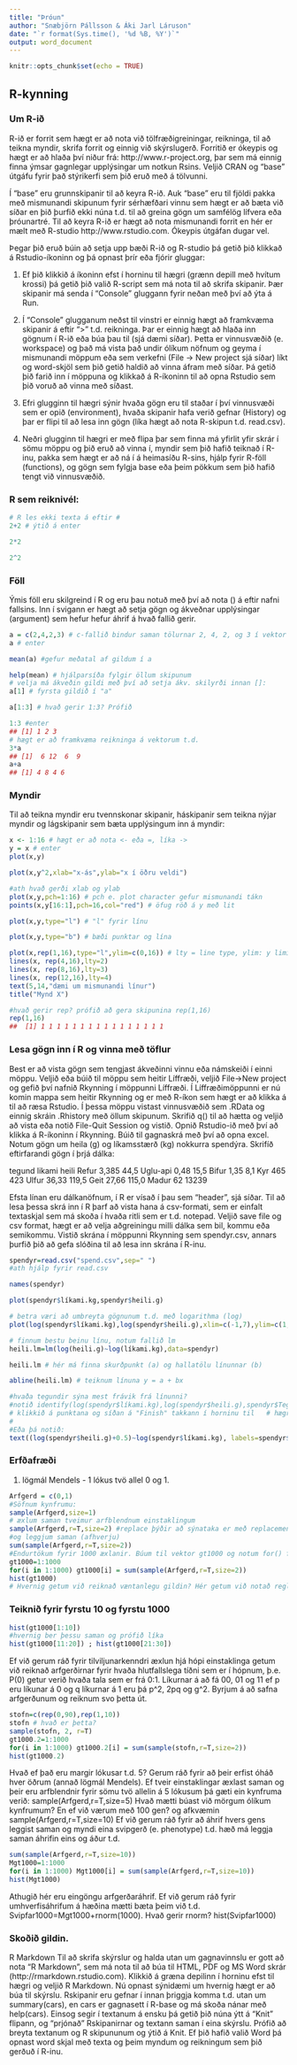 ```yaml
---
title: "Þróun"
author: "Snæbjörn Pállsson & Áki Jarl Láruson"
date: "`r format(Sys.time(), '%d %B, %Y')`" 
output: word_document
---
```


```r
knitr::opts_chunk$set(echo = TRUE)
```

## R-kynning
### Um R-ið

  R-ið er forrit sem hægt er að nota við tölfræðigreiningar, reikninga, til að teikna myndir, skrifa forrit og einnig við skýrslugerð. Forritið er ókeypis og hægt er að hlaða því niður frá: http://www.r-project.org, þar sem má einnig finna ýmsar gagnlegar upplýsingar um notkun Rsins. Veljið CRAN og “base” útgáfu fyrir það stýrikerfi sem þið eruð með á tölvunni. 
  
  Í “base” eru grunnskipanir til að keyra R-ið. Auk “base” eru til fjöldi pakka með mismunandi skipunum fyrir sérhæfðari vinnu sem hægt er að bæta við síðar en þið þurfið ekki núna t.d. til að greina gögn um samfélög lífvera eða þróunartré. Til að keyra R-ið er hægt að nota mismunandi forrit en hér er mælt með R-studio http://www.rstudio.com. Ókeypis útgáfan dugar vel.
  
  Þegar þið eruð búin að setja upp bæði R-ið og R-studio þá getið þið klikkað á Rstudio-íkoninn og þá opnast þrír eða fjórir gluggar: 
  
1. Ef þið klikkið á íkoninn efst í horninu til hægri (grænn depill með hvítum krossi) þá getið þið valið R-script sem má nota til að skrifa skipanir. Þær skipanir má senda í “Console” gluggann fyrir neðan með því að ýta á Run.

2. Í “Console” glugganum neðst til vinstri er einnig hægt að framkvæma skipanir á eftir “>” t.d. reikninga. Þar er einnig hægt að hlaða inn gögnum í R-ið eða búa þau til (sjá dæmi síðar). Þetta er vinnusvæðið (e. workspace) og það má vista það undir ólíkum nöfnum og geyma í mismunandi möppum eða sem verkefni (File -> New project sjá síðar) líkt og word-skjöl sem þið getið haldið að vinna áfram með síðar. Þá getið þið farið inn í möppuna og klikkað á R-íkoninn til að opna Rstudio sem þið voruð að vinna með síðast.

3. Efri glugginn til hægri sýnir hvaða gögn eru til staðar í því vinnusvæði sem er opið (environment), hvaða skipanir hafa verið gefnar (History) og þar er flipi til að lesa inn gögn (líka hægt að nota R-skipun t.d. read.csv).

4. Neðri glugginn til hægri er með flipa þar sem finna má yfirlit yfir skrár í sömu möppu og þið eruð að vinna í, myndir sem þið hafið teiknað í R-inu, pakka sem hægt er að ná í á heimasíðu R-sins, hjálp fyrir R-föll (functions), og gögn sem fylgja base eða þeim pökkum sem þið hafið tengt við vinnusvæðið.

### R sem reiknivél:
```r
# R les ekki texta á eftir #
2+2 # ýtið á enter

2*2

2^2

```

### Föll
Ýmis föll eru skilgreind í R og eru þau notuð með því að nota () á eftir nafni fallsins. Inn í svigann er hægt að setja gögn og ákveðnar upplýsingar (argument) sem hefur hefur áhrif á hvað fallið gerir.
```r
a = c(2,4,2,3) # c-fallið bindur saman tölurnar 2, 4, 2, og 3 í vektor
a # enter

mean(a) #gefur meðatal af gildum í a

help(mean) # hjálparsíða fylgir öllum skipunum
# velja má ákveðin gildi með því að setja ákv. skilyrði innan []:
a[1] # fyrsta gildið í "a"

a[1:3] # hvað gerir 1:3? Prófið

1:3 #enter
## [1] 1 2 3
# hægt er að framkvæma reikninga á vektorum t.d.
3*a
## [1]  6 12  6  9
a+a
## [1] 4 8 4 6
```

### Myndir
Til að teikna myndir eru tvennskonar skipanir, háskipanir sem teikna nýjar myndir og lágskipanir sem bæta upplýsingum inn á myndir:
```r
x <- 1:16 # hægt er að nota <- eða =, líka ->
y = x # enter
plot(x,y)

plot(x,y^2,xlab="x-ás",ylab="x í öðru veldi") 

#ath hvað gerði xlab og ylab
plot(x,y,pch=1:16) # pch e. plot character gefur mismunandi tákn 
points(x,y[16:1],pch=16,col="red") # öfug röð á y með lit

plot(x,y,type="l") # "l" fyrir línu

plot(x,y,type="b") # bæði punktar og lína

plot(x,rep(1,16),type="l",ylim=c(0,16)) # lty = line type, ylim: y limits
lines(x, rep(4,16),lty=2)
lines(x, rep(8,16),lty=3)
lines(x, rep(12,16),lty=4)
text(5,14,"dæmi um mismunandi línur")
title("Mynd X")

#hvað gerir rep? prófið að gera skipunina rep(1,16)
rep(1,16)
##  [1] 1 1 1 1 1 1 1 1 1 1 1 1 1 1 1 1
```

### Lesa gögn inn í R og vinna með töflur
Best er að vista gögn sem tengjast ákveðinni vinnu eða námskeiði í einni möppu. Veljið eða búið til möppu sem heitir Líffræði, veljið File->New project og gefið því nafnið Rkynning í möppunni Líffræði. Í Líffræðimöppunni er nú komin mappa sem heitir Rkynning og er með R-íkon sem hægt er að klikka á til að ræsa Rstudio. Í þessa möppu vistast vinnusvæðið sem .RData og einnig skráin .Rhistory með öllum skipunum. Skrifið q() til að hætta og veljið að vista eða notið File-Quit Session og vistið. Opnið Rstudio-ið með því að klikka á R-íkoninn í Rkynning.
Búið til gagnaskrá með því að opna excel. Notum gögn  um heila (g) og líkamsstærð (kg) nokkurra spendýra. Skrifíð eftirfarandi gögn í þrjá dálka:

tegund 	likami	 heili
Refur 	3,385	 	44,5
Uglu-api 	0,48	 	15,5
Bifur 		1,35 		8,1
Kyr 		465		423
Ulfur 		36,33 	119,5
Geit 		27,66 	115,0
Madur 	62 		13239

Efsta línan eru dálkanöfnum, í R er vísað í þau sem “header”, sjá síðar. Til að lesa þessa skrá inn í R þarf að vista hana á csv-formati, sem er einfalt textaskjal sem má skoða í hvaða ritli sem er t.d. notepad. Veljið save file og csv format, hægt er að velja aðgreiningu milli dálka sem bil, kommu eða semikommu. Vistið skrána í möppunni Rkynning sem spendyr.csv, annars þurfið þið að gefa slóðina til að lesa inn skrána í R-inu.
```r
spendyr=read.csv("spend.csv",sep=" ") 
#ath hjálp fyrir read.csv

names(spendyr)

plot(spendyr$líkami.kg,spendyr$heili.g) 

# betra væri að umbreyta gögnunum t.d. með logarithma (log)
plot(log(spendyr$líkami.kg),log(spendyr$heili.g),xlim=c(-1,7),ylim=c(1,10)) 

# finnum bestu beinu línu, notum fallið lm
heili.lm=lm(log(heili.g)~log(líkami.kg),data=spendyr)

heili.lm # hér má finna skurðpunkt (a) og hallatölu línunnar (b)

abline(heili.lm) # teiknum línuna y = a + bx

#hvaða tegundir sýna mest frávik frá línunni?
#notið identify(log(spendyr$líkami.kg),log(spendyr$heili.g),spendyr$Tegund)
# klikkið á punktana og síðan á "Finish" takkann í horninu til   # hægri fyrir ofan myndina
# 
#Eða þá notið:
text((log(spendyr$heili.g)+0.5)~log(spendyr$líkami.kg), labels=spendyr$Tegund,data=spendyr, cex=0.9, font=2)
```

### Erfðafræði
1. lögmál Mendels - 1 lókus tvö allel 0 og 1. 

```r
Arfgerd = c(0,1)
#Söfnum kynfrumu:
sample(Arfgerd,size=1) 
# æxlum saman tveimur arfblendnum einstaklingum
sample(Arfgerd,r=T,size=2) #replace þýðir að sýnataka er með replacement #(þe hefur ekki áhrif á næstu sýnatöku) 
#og leggjum saman (afhverju)
sum(sample(Arfgerd,r=T,size=2))
#Endurtökum fyrir 1000 æxlanir. Búum til vektor gt1000 og notum for() fallið:
gt1000=1:1000
for(i in 1:1000) gt1000[i] = sum(sample(Arfgerd,r=T,size=2)) 
hist(gt1000)
# Hvernig getum við reiknað væntanlegu gildin? Hér getum við notað reglur um líkur á óháðum og aðskildum atburðum þe.P (A og B) = P(A)*P(B) og P(A eða B) = P(A)+ P(B). Líkurnar á að fá 00, 01 og 11 eru þá 0.25, 0.5 og 0.25 þar sem P(0)=P(1)=0.5. Afhverju eru líkurnar á 01 = 0.5? Hvernig ber þessu saman við séða fjöldann? Hér þarf að margfalda með heildarfjölda.
```

### Teiknið fyrir fyrstu 10 og fyrstu 1000
``` r
hist(gt1000[1:10])
#hvernig ber þessu saman og prófið líka 
hist(gt1000[11:20]) ; hist(gt1000[21:30])
```
Ef við gerum ráð fyrir tilviljunarkenndri æxlun hjá hópi einstaklinga getum við reiknað arfgerðirnar fyrir hvaða hlutfallslega tíðni sem er í hópnum, þ.e. P(0) getur verið hvaða tala sem er frá 0:1. Líkurnar á að fá 00, 01 og 11 ef p eru líkunar á 0 og q líkurnar á 1 eru þá p^2, 2pq og g^2. Byrjum á að safna arfgerðunum og reiknum svo þetta út.
```r
stofn=c(rep(0,90),rep(1,10))
stofn # hvað er þetta?
sample(stofn, 2, r=T)
gt1000.2=1:1000
for(i in 1:1000) gt1000.2[i] = sum(sample(stofn,r=T,size=2)) 
hist(gt1000.2)
```
Hvað ef það eru margir lókusar t.d. 5? Gerum ráð fyrir að þeir erfist óháð hver öðrum (annað lögmál Mendels). Ef tveir einstaklingar æxlast saman og þeir eru arfblendnir fyrir sömu tvö allelin á 5 lókusum þá gæti ein kynfruma verið:
sample(Arfgerd,r=T,size=5)
Hvað mætti búast við mörgum ólíkum kynfrumum? En ef við værum með 100 gen?
og afkvæmin
sample(Arfgerd,r=T,size=10)
Ef við gerum ráð fyrir að áhrif hvers gens leggist saman og myndi eina svipgerð (e. phenotype) t.d. hæð má leggja saman áhrifin eins og áður t.d.
```r
sum(sample(Arfgerd,r=T,size=10))
Mgt1000=1:1000
for(i in 1:1000) Mgt1000[i] = sum(sample(Arfgerd,r=T,size=10))
hist(Mgt1000)
```
Athugið hér eru eingöngu arfgerðaráhrif. Ef við gerum ráð fyrir umhverfisáhrifum á hæðina mætti bæta þeim við t.d.
Svipfar1000=Mgt1000+rnorm(1000). Hvað gerir rnorm?
hist(Svipfar1000)

### Skoðið gildin.
R Markdown 
Til að skrifa skýrslur og halda utan um gagnavinnslu er gott að nota “R Markdown”, sem má nota til að búa til HTML, PDF og MS Word skrár (http://rmarkdown.rstudio.com).
Klikkið á græna depilinn í horninu efst til hægri og veljið R Markdown. Nú opnast sýnidæmi um hvernig hægt er að búa til skýrslu. Rskipanir eru gefnar í innan þriggja komma t.d. utan um summary(cars), en cars er gagnasett í R-base og má skoða nánar með help(cars). Einsog segir í textanum á ensku þá getið þið núna ýtt á “Knit” flipann, og “prjónað” Rskipanirnar og textann saman í eina skýrslu.
Prófið að breyta textanum og R skipununum og ýtið á Knit. Ef þið hafið valið Word þá opnast word skjal með texta og þeim myndum og reikningum sem þið gerðuð í R-inu. 
